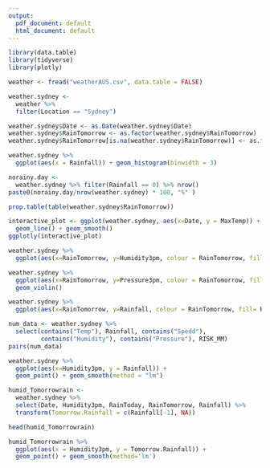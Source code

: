 ```yaml
---
output:
  pdf_document: default
  html_document: default
---
```


```r
library(data.table)
library(tidyverse)
library(plotly)

weather <- fread("weatherAUS.csv", data.table = FALSE)
```

```r
weather.sydney <- 
  weather %>% 
  filter(Location == "Sydney")

weather.sydney$Date <- as.Date(weather.sydney$Date)
weather.sydney$RainTomorrow <- as.factor(weather.sydney$RainTomorrow)
weather.sydney$RainTomorrow[is.na(weather.sydney$RainTomorrow)] <- as.factor("No")
```

```r
weather.sydney %>% 
  ggplot(aes(x = Rainfall)) + geom_histogram(binwidth = 3)
```

```r
norainy.day <- 
  weather.sydney %>% filter(Rainfall == 0) %>% nrow()
paste0(norainy.day/nrow(weather.sydney) * 100, "%" )
```

```r
prop.table(table(weather.sydney$RainTomorrow))
```

```r
interactive_plot <- ggplot(weather.sydney, aes(x=Date, y = MaxTemp)) +
  geom_line() + geom_smooth()
ggplotly(interactive_plot)
```

```r
weather.sydney %>% 
  ggplot(aes(x=RainTomorrow, y=Humidity3pm, colour = RainTomorrow, fill= RainTomorrow)) + geom_violin()
```

```r
weather.sydney %>% 
  ggplot(aes(x=RainTomorrow, y=Pressure3pm, colour = RainTomorrow, fill= RainTomorrow)) + 
  geom_violin()
```

```r
weather.sydney %>% 
  ggplot(aes(x=RainTomorrow, y=Rainfall, colour = RainTomorrow, fill= RainTomorrow)) + geom_violin()
```

```r
num_data <- weather.sydney %>% 
  select(contains("Temp"), Rainfall, contains("Spedd"), 
         contains("Humidity"), contains("Pressure"), RISK_MM)
pairs(num_data)
```

```r
weather.sydney %>% 
  ggplot(aes(x=Humidity3pm, y = Rainfall)) + 
  geom_point() + geom_smooth(method = "lm")
```

```r
humid_Tomorrowrain <- 
  weather.sydney %>% 
  select(Date, Humidity3pm, RainToday, RainTomorrow, Rainfall) %>% 
  transform(Tomorrow.Rainfall = c(Rainfall[-1], NA))

head(humid_Tomorrowrain)
```

```r
humid_Tomorrowrain %>% 
  ggplot(aes(x = Humidity3pm, y = Tomorrow.Rainfall)) + 
  geom_point() + geom_smooth(method='lm')
```

